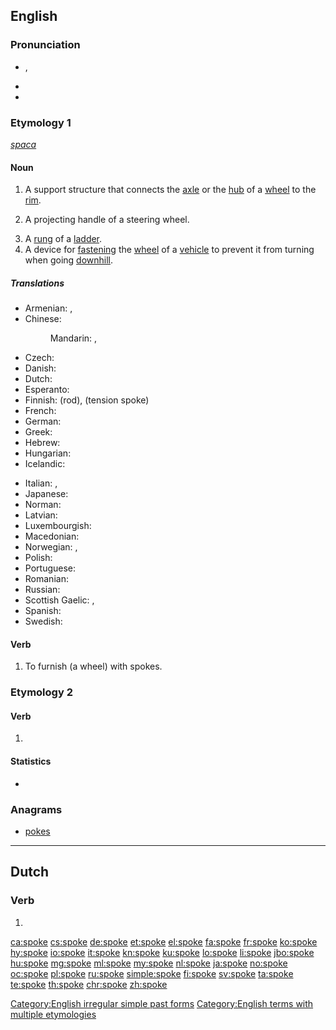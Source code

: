 {{also|spöke}}
==English==

===Pronunciation===
* {{enPR|spōk}}, {{IPA|/spəʊk/|lang=en}}
* {{audio|en-us-spoke.ogg|Audio (US)|lang=en}}
* {{rhymes|əʊk|lang=en}}

===Etymology 1===
{{etyl|ang|en}} ''[[spaca]]''

====Noun====
{{wikipedia}}
{{en-noun}}

# A support structure that connects the [[axle]] or the [[hub]] of a [[wheel]] to the [[rim]].
# {{context|nautical|lang=en}} A projecting handle of a steering wheel.
# A [[rung]] of a [[ladder]].
# A device for [[fasten]]ing the [[wheel]] of a [[vehicle]] to prevent it from turning when going [[downhill]].

=====Translations=====
{{trans-top|part of a wheel}}
* Armenian: {{t|hy|անվաճաղ}}, {{t|hy|ճաղ}}
* Chinese:
*: Mandarin: {{t|cmn|輻條|sc=Hani}}, {{t+|cmn|辐条|tr=fútiáo|sc=Hani}}
* Czech: {{t|cs|paprsek|m}}
* Danish: {{t|da|ege}}
* Dutch: {{t+|nl|spaak|m|f}}
* Esperanto: {{t|eo|spoko}}
* Finnish: {{t+|fi|puola}} (rod), {{t+|fi|pinna}} (tension spoke)
* French: {{t+|fr|rayon|m}}
* German: {{t+|de|Speiche}}
* Greek: {{t+|el|ακτίνα|f}}
* Hebrew: {{t+|he|זק|m}}
* Hungarian: {{t+|hu|küllő}}
* Icelandic: {{t|is|spæll|m}}
{{trans-mid}}
* Italian: {{t+|it|raggio}}, {{qualifier|colloquial}} {{t+|it|razzo|m}}
* Japanese: {{t|ja|スポーク|tr=supōku}}
* Norman: {{t|nrf|rai|m}}
* Latvian: {{t+|lv|spieķis|m}}
* Luxembourgish: {{t|lb|Speech|f}}
* Macedonian: {{t|mk|спица|f|tr=spíca}}
* Norwegian: {{t|no|trinn}}, {{t|no|eike}}
* Polish: {{t+|pl|szprycha|f}}
* Portuguese: {{t+|pt|raio|m}}
* Romanian: {{t+|ro|spiță|f}}
* Russian: {{t+|ru|спица|f|tr=spíca}}
* Scottish Gaelic: {{t|gd|bas|f}}, {{t|gd|spòg|f}}
* Spanish: {{t+|es|rayo|m}}
* Swedish: {{t+|sv|eker}}
{{trans-bottom}}

====Verb====
{{en-verb|spok}}

# {{context|transitive|lang=en}} To furnish (a wheel) with spokes.

===Etymology 2===

====Verb====
{{head|en|verb form}}

# {{en-simple past of|speak}}

====Statistics====
* {{rank|idea|reached|appeared|461|spoke|strange|force|character}}

===Anagrams===
* [[pokes]]

[[Category:English irregular simple past forms]]
[[Category:English terms with multiple etymologies]]

----

==Dutch==

===Verb===
{{nl-verb-form}}

# {{nl-verb form of|n=sg|t=pres|m=subj|spoken}}

[[ca:spoke]]
[[cs:spoke]]
[[de:spoke]]
[[et:spoke]]
[[el:spoke]]
[[fa:spoke]]
[[fr:spoke]]
[[ko:spoke]]
[[hy:spoke]]
[[io:spoke]]
[[it:spoke]]
[[kn:spoke]]
[[ku:spoke]]
[[lo:spoke]]
[[li:spoke]]
[[jbo:spoke]]
[[hu:spoke]]
[[mg:spoke]]
[[ml:spoke]]
[[my:spoke]]
[[nl:spoke]]
[[ja:spoke]]
[[no:spoke]]
[[oc:spoke]]
[[pl:spoke]]
[[ru:spoke]]
[[simple:spoke]]
[[fi:spoke]]
[[sv:spoke]]
[[ta:spoke]]
[[te:spoke]]
[[th:spoke]]
[[chr:spoke]]
[[zh:spoke]]